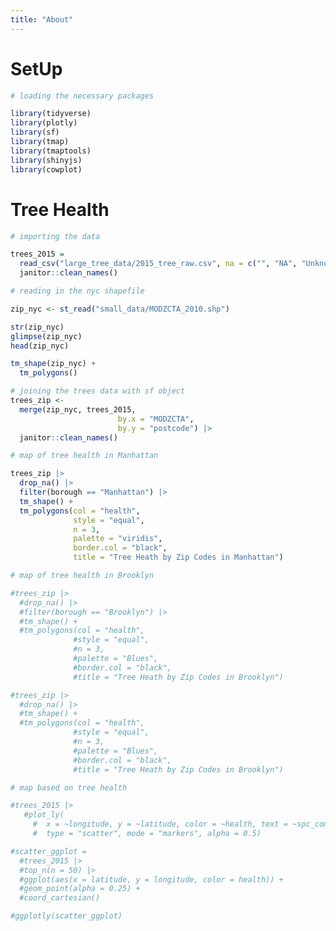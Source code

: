 ```yaml
---
title: "About"
---
```


# SetUp

```r
# loading the necessary packages

library(tidyverse)
library(plotly)
library(sf)
library(tmap)
library(tmaptools)
library(shinyjs)
library(cowplot)
```

# Tree Health

```r
# importing the data

trees_2015 =
  read_csv("large_tree_data/2015_tree_raw.csv", na = c("", "NA", "Unknown")) |> 
  janitor::clean_names()
```

```r
# reading in the nyc shapefile 

zip_nyc <- st_read("small_data/MODZCTA_2010.shp")

str(zip_nyc)
glimpse(zip_nyc)
head(zip_nyc)

tm_shape(zip_nyc) +
  tm_polygons()
```

```r
# joining the trees data with sf object
trees_zip <- 
  merge(zip_nyc, trees_2015, 
                        by.x = "MODZCTA",
                        by.y = "postcode") |> 
  janitor::clean_names()
```

```r
# map of tree health in Manhattan

trees_zip |> 
  drop_na() |> 
  filter(borough == "Manhattan") |> 
  tm_shape() +   
  tm_polygons(col = "health",
              style = "equal",
              n = 3,
              palette = "viridis",
              border.col = "black",
              title = "Tree Heath by Zip Codes in Manhattan")
```

```r
# map of tree health in Brooklyn

#trees_zip |> 
  #drop_na() |> 
  #filter(borough == "Brooklyn") |> 
  #tm_shape() +   
  #tm_polygons(col = "health",
              #style = "equal",
              #n = 3,
              #palette = "Blues",
              #border.col = "black",
              #title = "Tree Heath by Zip Codes in Brooklyn")
```



```r
#trees_zip |> 
  #drop_na() |> 
  #tm_shape() +   
  #tm_polygons(col = "health",
              #style = "equal",
              #n = 3,
              #palette = "Blues",
              #border.col = "black",
              #title = "Tree Heath by Zip Codes in Brooklyn")
```

```r
# map based on tree health

#trees_2015 |>
   #plot_ly(
     #  x = ~longitude, y = ~latitude, color = ~health, text = ~spc_common,
     #  type = "scatter", mode = "markers", alpha = 0.5)
```

```r
#scatter_ggplot = 
  #trees_2015 |>
  #top_n(n = 50) |> 
  #ggplot(aes(x = latitude, y = longitude, color = health)) +
  #geom_point(alpha = 0.25) +
  #coord_cartesian()

#ggplotly(scatter_ggplot)
```

